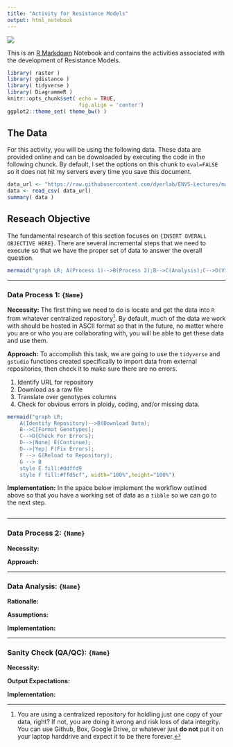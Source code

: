 ```yaml
---
title: "Activity for Resistance Models"
output: html_notebook
---
```

![](https://live.staticflickr.com/65535/51022993832_c07ddb5e7a_o_d.jpg)


This is an [R Markdown](http://rmarkdown.rstudio.com) Notebook and contains the activities associated with the development of Resistance Models.

```r
library( raster )
library( gdistance )
library( tidyverse )
library( DiagrammeR )
knitr::opts_chunk$set( echo = TRUE,
                       fig.align = 'center')
ggplot2::theme_set( theme_bw() )
```


## The Data

For this activity, you will be using the following data.  These data are provided online and can be downloaded by executing the code in the following chunck. By default, I set the options on this chunk to `eval=FALSE` so it does not hit my servers every time you save this document.

```r
data_url <- "https://raw.githubusercontent.com/dyerlab/ENVS-Lectures/master/data/Araptus_Disperal_Bias.csv"
data <- read_csv( data_url)
summary( data )
```



## Reseach Objective

The fundamental research of this section focuses on `{INSERT OVERALL OBJECTIVE HERE}`.  There are several incremental steps that we need to execute so that we have the proper set of data to answer the overall question.

```r
mermaid("graph LR; A(Process 1)-->B(Process 2);B-->C(Analysis);C-->D(Visualization);D-->E(QA/QC);", width="100%",height="100%")
```


---

### Data Process 1: `{Name}`

**Necessity:**  The first thing we need to do is locate and get the data into `R` from whatever centralized repository^[You are using a centralized repository for holdling just one copy of your data, right?  If not, you are doing it wrong and risk loss of data integrity.  You can use Github, Box, Google Drive, or whatever just **do not** put it on your laptop harddrive and expect it to be there forever.].  By default, much of the data we work with should be hosted in ASCII format so that in the future, no matter where you are or who you are collaborating with, you will be able to get these data and use them.

**Approach:**  To accomplish this task, we are going to use the `tidyverse` and `gstudio` functions created specifically to import data from external repositories, then check it to make sure there are no errors.

1. Identify URL for repository    
2. Download as a raw file  
3. Translate over genotypes columns  
4. Check for obvious errors in ploidy, coding, and/or missing data.  

```r
mermaid("graph LR;
    A(Identify Repository)-->B(Download Data);
    B-->C[Format Genotypes];
    C-->D{Check For Errors};
    D-->|None| E(Continue);
    D-->|Yep| F(Fix Errors);
    F --> G(Reload to Repository);
    G --> B
    style E fill:#ddffd9
    style F fill:#ffd5cf", width="100%",height="100%")
```


**Implementation:** In the space below implement the workflow outlined above so that you have a working set of data as a `tibble` so we can go to the next step.

```r

```


---

### Data Process 2: `{Name}`

**Necessity:**  

**Approach:**  


---

### Data Analysis: `{Name}`

**Rationalle:**  

**Assumptions:**

**Implementation:**




---

### Sanity Check (QA/QC): `{Name}`

**Necessity:**  

**Output Expectations:**  

**Implementation:** 




























